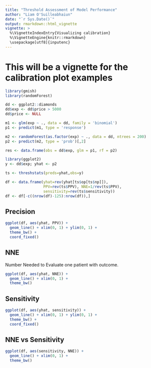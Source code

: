 ```yaml
---
title: "Threshold Assessment of Model Performance"
author: "Liam O'Suilleabhaiun"
date: "`r Sys.Date()`"
output: rmarkdown::html_vignette
vignette: >
  %\VignetteIndexEntry{Visualizing calibration}
  %\VignetteEngine{knitr::rmarkdown}
  \usepackage[utf8]{inputenc}
---
```


# This will be a vignette for the calibration plot examples

```r
library(gmish)
library(randomForest)

dd <- ggplot2::diamonds
dd$exp <- dd$price > 5000
dd$price <- NULL

m1 <- glm(exp ~ ., data = dd, family = 'binomial')
p1 <- predict(m1, type = 'response')

m2 <- randomForest(as.factor(exp) ~ ., data = dd, ntrees = 200)
p2 <- predict(m2, type = 'prob')[,2]

res <- data.frame(obs = dd$exp, glm = p1, rf = p2)
```

```r
library(ggplot2)
y <- dd$exp; yhat <- p2

ts <- threshstats(preds=yhat,obs=y)

df <- data.frame(yhat=rev(yhat[ts$op[ts$np]]),
                 PPV=rev(ts$PPV), NNE=1/rev(ts$PPV),
                 sensitivity=rev(ts$sensitivity))
df <- df[-c((nrow(df)-125):nrow(df)),]
```

## Precision

```r
ggplot(df, aes(yhat, PPV)) +
  geom_line() + xlim(0, 1) + ylim(0, 1) +
  theme_bw() +
  coord_fixed()
```

## NNE

Number Needed to Evaluate one patient with outcome.

```r
ggplot(df, aes(yhat, NNE)) +
  geom_line() + xlim(0, 1) +
  theme_bw() 
```

## Sensitivity

```r
ggplot(df, aes(yhat, sensitivity)) +
  geom_line() + xlim(0, 1) + ylim(0, 1) +
  theme_bw() +
  coord_fixed()

```

## NNE vs Sensitivity

```r
ggplot(df, aes(sensitivity, NNE)) +
  geom_line() + xlim(0, 1) +
  theme_bw() 
```

